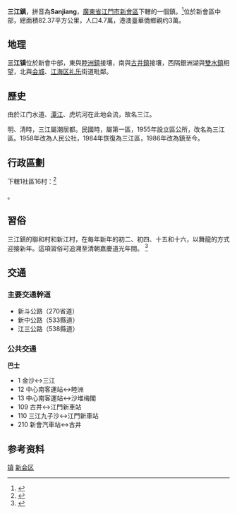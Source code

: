{{中国乡级行政区
|景观照片文件名 = 
|景观照片描述 = 
|汉语拼音 = 
|其他语言 = 
|其他语言名称 = 
|旧称 = 
|地名出处 = 
|位置图文件名 = 
|位置图描述 = 
|自定义图片= 
|建置时间 = 
|政府驻地 = 
|毗邻 = 
|总面积 = 
|总人口 = 
|总人口年份 = 
|户籍人口 = 
|户籍人口年份 = 
|常住人口 = 
|常住人口年份 = 
|人口密度 = 
|GDP = 
|GDP年份 = 
|邮政编码 = 
|电话区号 = 750
|官方网站 = 
|网站名称 = 
|44/07/05/108/000}}

'''三江鎮'''，拼音為'''Sanjiang'''，[[廣東省|廣東省]][[江門市|江門市]][[新會區|新會區]]下轄的一個鎮。<ref>{{PRC admin/ref sgc|{{PRC admin/parent|44/07/05/108/000}}}}</ref>位於新會區中部，總面積82.37平方公里，人口4.7萬，港澳臺華僑鄉親约3萬。

== 地理 ==
'''三江镇'''位於新會中部，東與[[睦洲鎮|睦洲鎮]]接壤，南與[[古井鎮|古井鎮]]接壤，西隔銀洲湖與[[雙水鎮|雙水鎮]]相望，北與[[会城|会城]]、[[江海区|江海区]][[礼乐|礼乐]]街道毗鄰。

== 歷史 ==
由於江门水道、[[潭江|潭江]]、虎坑河在此地会流，故名三江。

明、清時，三江屬潮居都。民國時，屬第一區，1955年設立區公所，改名為三江區。1958年改為人民公社，1984年恢復為三江區，1986年改為鎮至今。

== 行政區劃 ==
下轄1社區16村：<ref>{{PRC admin/ref sgc|44/07/05/108/000}}</ref>

{{PRC admin/children|44/07/05/108/000}}。

==習俗==
三江鎮的聯和村和新江村，在每年新年的初二、初四、十五和十六，以舞龍的方式迎接新年。這項習俗可追溯至清朝嘉慶道光年間。
<ref>{{cite web |author1=知足常樂 |title=新會三江舞龍賀歲 |url=https://www.meipian.cn/cxrorbv |website=美篇 |accessdate=2020-06-03}}</ref>

== 交通 ==
=== 主要交通幹道 ===
*新斗公路（270省道）
*新中公路（533縣道）
*江三公路（538縣道）

=== 公共交通 ===
'''巴士'''
*1 金沙↔三江 
*12 中心南客運站↔睦洲 
*13 中心南客運站↔沙堆梅閣 
*109 古井↔江門新車站 
*110 三江九子沙↔江門新車站 
*210 新會汽車站↔古井

== 参考资料 ==
{{reflist}}

{{GD-stub}}
{{江门市新会区行政区划}}
[[Category:新会区行政区划|镇]]
[[Category:江门建制镇|新会区]]